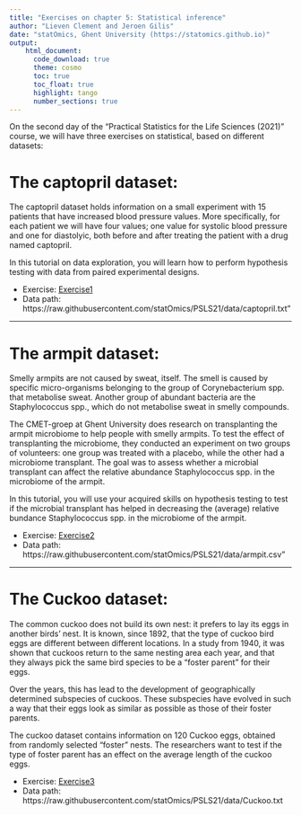 ```yaml
---
title: "Exercises on chapter 5: Statistical inference"
author: "Lieven Clement and Jeroen Gilis"
date: "statOmics, Ghent University (https://statomics.github.io)"
output:
    html_document:
      code_download: true    
      theme: cosmo
      toc: true
      toc_float: true
      highlight: tango
      number_sections: true
---
```


On the second day of the "Practical Statistics for the Life Sciences (2021)" 
course, we will have three exercises on statistical, based on different 
datasets:


# The captopril dataset:

The captopril dataset holds information on a small experiment with 15 patients 
that have increased blood pressure values. More specifically, for each patient 
we will have four values; one value for systolic blood pressure and one for 
diastolyic, both before and after treating the patient with a drug named 
captopril.

In this tutorial on data exploration, you will learn how to perform hypothesis
testing with data from paired experimental designs.

- Exercise: [Exercise1](./05_1_captopril.html)
- Data path: https://raw.githubusercontent.com/statOmics/PSLS21/data/captopril.txt"

---

# The armpit dataset:

Smelly armpits are not caused by sweat, itself. The smell is caused by specific 
micro-organisms belonging to the group of Corynebacterium spp. that metabolise 
sweat. Another group of abundant bacteria are the Staphylococcus spp., which do
not metabolise sweat in smelly compounds.

The CMET-groep at Ghent University does research on transplanting the armpit 
microbiome to help people with smelly armpits. To test the effect of 
transplanting the microbiome, they conducted an experiment on two groups 
of volunteers: one group was treated with a placebo, while the other had a 
microbiome transplant. The goal was to assess whether a microbial transplant can affect the relative abundance Staphylococcus spp. in the microbiome of the armpit.

In this tutorial, you will use your acquired skills on hypothesis testing to 
test if the microbial transplant has helped in decreasing the (average) relative 
bundance Staphylococcus spp. in the microbiome of the armpit.

- Exercise: [Exercise2](./05_2_armpit.html)
- Data path: https://raw.githubusercontent.com/statOmics/PSLS21/data/armpit.csv"

---

# The Cuckoo dataset:

The common cuckoo does not build its own nest: it prefers to lay its eggs in 
another birds' nest. It is known, since 1892, that the type of cuckoo bird eggs 
are different between different locations. In a study from 1940, it was shown 
that cuckoos return to the same nesting area each year, and that they always 
pick the same bird species to be a "foster parent" for their eggs.

Over the years, this has lead to the development of geographically determined 
subspecies of cuckoos. These subspecies have evolved in such a way that their 
eggs look as similar as possible as those of their foster parents.

The cuckoo dataset contains information on 120 Cuckoo eggs, obtained from 
randomly selected "foster" nests. The researchers want to test if the type of 
foster parent has an effect on the average length of the cuckoo eggs. 

- Exercise: [Exercise3](./05_3_cuckoo.html)
- Data path: https://raw.githubusercontent.com/statOmics/PSLS21/data/Cuckoo.txt








